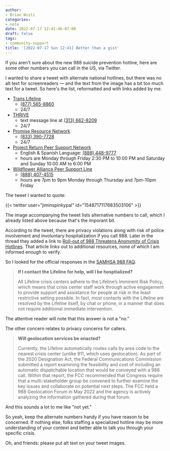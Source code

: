 ```yaml
---
author:
- Brian Wisti
categories:
- note
date: 2022-07-17 12:41:46-07:00
draft: false
tags:
- community-support
title: '[2022-07-17 Sun 12:41] Better than a gist'
---
```


If you aren't sure about the new 988 suicide prevention hotline, here are
some other numbers you can call in the US, via Twitter.

<!--more-->

I wanted to share a tweet with alternate national hotlines, but there was no
alt text for screenreaders — and the text from the image has a bit too much
text for a tweet. So here's the list, reformatted and with links added by me.

- [Trans Lifeline][trans-lifeline]
  - [(877) 565-8860](tel:8775658860)
  - 24/7
- [THRIVE][thrive-lifeline]
  - text message line at [(313) 662-8209](sms:3136628209&body=THRIVE)
  - 24/7
- [Promise Resource Network][promise-network]
  - [(833) 390-7728](tel:8333907728)
  - 24/7 
- [Project Return Peer Support Network][project-return]
  - English & Spanish Language: [(888) 448-9777](tel:8884489777)
  - hours are Monday through Friday 2:30 PM to 10:00 PM and Saturday and Sunday 10:00 AM to 6:00 PM 
- [Wildflower Alliance Peer Support Line][wildflower-alliance]
  - [(888) 407-4515](tel:8884074515)
  - hours are 7pm to 9pm Monday through Thursday and 7pm-10pm Friday

[trans-lifeline]: https://translifeline.org
[thrive-lifeline]: https://thrivelifeline.org
[promise-network]: https://promiseresourcenetwork.org
[project-return]: https://prpsn.org/home-peer-support-network.html
[wildflower-alliance]: https://wildfloweralliance.org

The tweet I wanted to quote:

{{< twitter user="jiminspinkypal" id="1548717117683503106" >}}

The image accompanying the tweet lists alternative numbers to call, which I
already listed above because that's the imporant bit.

According to the tweet, there are privacy violations along with risk of police
involvement and involuntary hospitalization if you call 988. Later in the
thread they added a link to [Roll-out of 988 Threatens Anonymity of Crisis
Hotlines][988-rollout]. That article links out to additional resources, none of
which I am informed enough to verify.

[988-rollout]: https://www.madinamerica.com/2022/01/roll-988-threatens-anonymity-crisis-hotlines/

So I looked for the official responses in the [SAMHSA 988 FAQ][988-faq].

[988-faq]: https://www.samhsa.gov/find-help/988/faqs

> **If I contact the Lifeline for help, will I be hosptialized?**
>
> All Lifeline crisis centers adhere to the Lifeline’s Imminent Risk Policy,
> which means that crisis center staff work through active engagement to
> provide support and assistance for people at risk in the least restrictive
> setting possible. In fact, most contacts with the Lifeline are resolved by
> the Lifeline itself, by chat or phone, in a manner that does not require
> additional immediate intervention.

The attentive reader will note that this answer is not a "no."

The other concern relates to privacy concerns for callers.

> **Will geolocation services be enacted?**
>
> Currently, the Lifeline automatically routes calls by area code to the
> nearest crisis center (unlike 911, which uses geolocation). As part of the
> 2020 Designation Act, the Federal Communications Commission submitted a
> report examining the feasibility and cost of including an automatic
> dispatchable location that would be conveyed with a 988 call. Within that
> report, the FCC recommended that Congress require that a multi-stakeholder
> group be convened to further examine the key issues and collaborate on
> potential next steps. The FCC held a 988 Geolocation Forum in May 2022 and
> the agency is actively analyzing the information gathered during that forum.

And this sounds a lot to me like "not yet."

So yeah, keep the alternate numbers handy if you have reason to be concerned.
If nothing else, folks staffing a specialized hotline may be more understanding
of your context and better able to talk you through your specific crisis.

Oh, and friends: please put alt text on your tweet images.